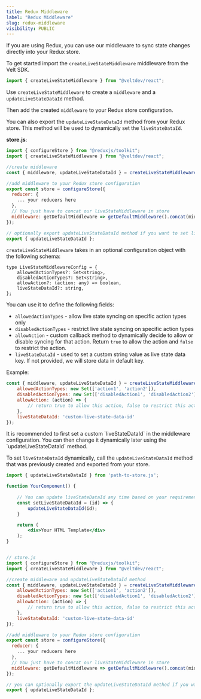 ```yaml
---
title: Redux Middleware
label: "Redux Middleware"
slug: redux-middleware
visibility: PUBLIC
---
```


If you are using Redux, you can use our middleware to sync state changes directly into your Redux store.

<Steps>


<Step title="Import the middleware">

To get started import the `createLiveStateMiddleware` middleware from the Velt SDK.

```jsx
import { createLiveStateMiddleware } from "@veltdev/react";
```

</Step>

<Step title="Add the middleware to your Redux store configuration">

Use `createLiveStateMiddleware` to create a `middleware` and a `updateLiveStateDataId` method.

Then add the created `middleware` to your Redux store configuration.

You can also export the `updateLiveStateDataId` method from your Redux store. This method will be used to dynamically set the `liveStateDataId`.

**store.js**:
```jsx
import { configureStore } from "@reduxjs/toolkit";
import { createLiveStateMiddleware } from "@veltdev/react";

//create middleware
const { middleware, updateLiveStateDataId } = createLiveStateMiddleware();

//add middleware to your Redux store configuration
export const store = configureStore({
  reducer: {
	... your reducers here
  },
  // You just have to concat our liveStateMiddleware in store
  middleware: getDefaultMiddleware => getDefaultMiddleware().concat(middleware)
});

// optionally export updateLiveStateDataId method if you want to set liveStateDataId dynamically
export { updateLiveStateDataId };
```

</Step>

<Step title="Optional Configurations">

`createLiveStateMiddleware` takes in an optional configuration object with the following schema:

```tsx
type LiveStateMiddlewareConfig = {
    allowedActionTypes?: Set<string>,
    disabledActionTypes?: Set<string>,
    allowAction?: (action: any) => boolean,
    liveStateDataId?: string,
};
```

You can use it to define the following fields:

 - `allowedActionTypes` - allow live state syncing on specific action types only
 - `disabledActionTypes` - restrict live state syncing on specific action types
 - `allowAction` - custom callback method to dynamically decide to allow or disable syncing for that action. Return `true` to allow the action and `false` to restrict the action.
 - `liveStateDataId` - used to set a custom string value as live state data key. If not provided, we will store data in default key.

Example: 
```jsx
const { middleware, updateLiveStateDataId } = createLiveStateMiddleware({
	allowedActionTypes: new Set(['action1', 'action2']),
	disabledActionTypes: new Set(['disabledAction1', 'disabledAction2']),
	allowAction: (action) => {
		// return true to allow this action, false to restrict this action from syncing
    },
    liveStateDataId: 'custom-live-state-data-id'
});
```

<Info>
It is recommended to first set a custom `liveStateDataId` in the middleware configuration. You can then change it dynamically later using the `updateLiveStateDataId` method.
</Info>




To set `liveStateDataId` dynamically, call the `updateLiveStateDataId` method that was previously created and exported from your store.

```jsx
import { updateLiveStateDataId } from 'path-to-store.js';

function YourComponent() {
	
	// You can update liveStateDataId any time based on your requirements and all the actions called after that will be synced on new ID path.
	const setLiveStateDataId = (id) => {
		updateLiveStateDataId(id);
    }

	return (
        <div>Your HTML Template</div>
    );
}
```

</Step>


</Steps>

<RequestExample>


```jsx React / Next.js

// store.js
import { configureStore } from "@reduxjs/toolkit";
import { createLiveStateMiddleware } from "@veltdev/react";

//create middleware and updateLiveStateDataId method
const { middleware, updateLiveStateDataId } = createLiveStateMiddleware({
	allowedActionTypes: new Set(['action1', 'action2']),
	disabledActionTypes: new Set(['disabledAction1', 'disabledAction2']),
	allowAction: (action) => {
		// return true to allow this action, false to restrict this action from syncing
    },
    liveStateDataId: 'custom-live-state-data-id'
});

//add middleware to your Redux store configuration
export const store = configureStore({
  reducer: {
	... your reducers here
  },
  // You just have to concat our liveStateMiddleware in store
  middleware: getDefaultMiddleware => getDefaultMiddleware().concat(middleware)
});

// you can optionally export the updateLiveStateDataId method if you want to set liveStateDataId dynamically
export { updateLiveStateDataId };

```

</RequestExample>





